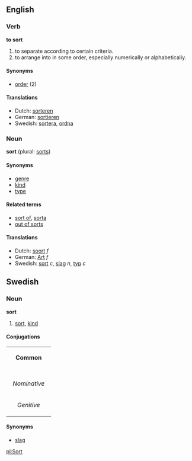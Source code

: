 ==English==
===Verb===
'''to sort'''

# to separate according to certain criteria.
# to arrange into in some order, especially numerically or alphabetically.

====Synonyms====
*[[order]] (2)

====Translations====
*Dutch: [[sorteren]]
*German: [[sortieren]]
*Swedish: [[sortera]], [[ordna]]

===Noun===
'''sort''' (plural: [[sorts]])

====Synonyms====
*[[genre]]
*[[kind]]
*[[type]]

====Related terms====
*[[sort of]], [[sorta]]
*[[out of sorts]]

====Translations====
*Dutch: [[soort]] ''f''
*German: [[Art]] ''f''
*Swedish: [[sort#Swedish|sort]] ''c'', [[slag#Swedish|slag]] ''n'', [[typ]] ''c''

==Swedish==
===Noun===
'''sort'''
#[[sort#English|sort]], [[kind]]

====Conjugations====
{| border=1 cellspacing=0 
| bgcolor=#FFFFF0 colspan=5 align=center | '''Common''' 
|- 
|- bgcolor=#FFFFF0 align=center 
! rowspan=2 | 
| colspan=2 width=105 | ''Singular'' 
| colspan=2 | ''Plural'' 
|- bgcolor=#FFFFF0 align=center 
| width=105 | ''Indefinite'' 
| width=105 | ''Definite'' 
| width=105 | ''Indefinite'' 
|  width=105 | ''Definite'' 
|- align=center 
| width=105 bgcolor=#FFFFF0 | ''Nominative'' 
| [[sort]] 
| [[sorten]] 
| [[sorter]] 
| [[sorterna]] 
|- align=center 
| width=105 bgcolor=#FFFFF0 | ''Genitive'' 
| [[sorts]] 
| [[sortens]] 
| [[sorters]] 
| [[sorternas]] 
|} 
====Synonyms====
*[[slag#Swedish|slag]]

[[pl:Sort]]
